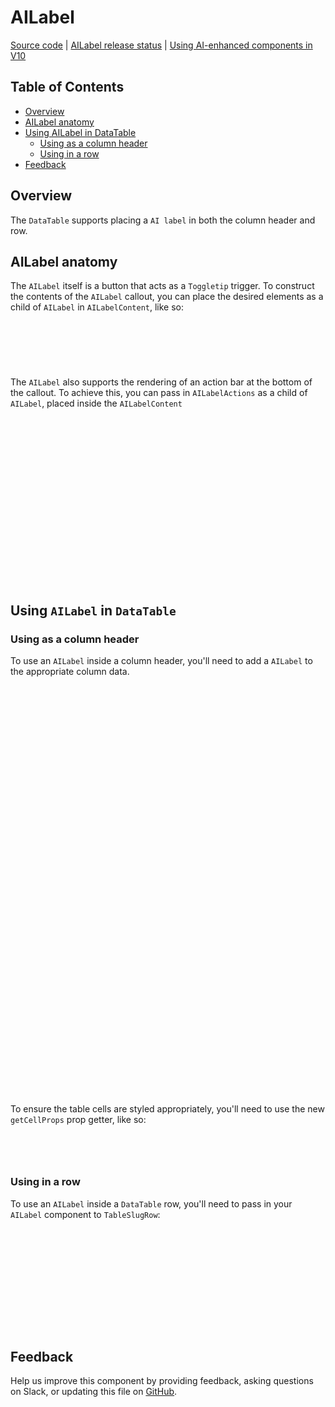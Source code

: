 
<Meta isTemplate />

# AILabel

[Source code](https://github.com/carbon-design-system/carbon/tree/main/packages/react/src/components/AILabel)
|
[AILabel release status](https://airtable.com/appCAqlGVN8tRUbAp/shr71ZyLlIGORz3Vh/tblHqPusgkK8hIeHo)
|
[Using AI-enhanced components in V10](https://github.com/carbon-design-system/carbon-for-ai/blob/main/docs/support-for-carbon-v10.md)

## Table of Contents

- [Overview](#overview)
- [AILabel anatomy](#ailabel-anatomy)
- [Using AILabel in DataTable](#using-ailabel-in-datatable)
  - [Using as a column header](#using-as-a-column-header)
  - [Using in a row](#using-in-a-row)
- [Feedback](#feedback)

## Overview

The `DataTable` supports placing a `AI label` in both the column header and row.

<Canvas id="components-datatable-withailabel--column-ai-label-with-selection-and-expansion" />

<Canvas id="components-datatable-withailabel--ai-label-with-selection" />

## AILabel anatomy

The `AILabel` itself is a button that acts as a `Toggletip` trigger. To
construct the contents of the `AILabel` callout, you can place the desired
elements as a child of `AILabel` in `AILabelContent`, like so:

```jsx
<AILabel>
  <AILabelContent>
    {Content Here}
  </AILabelContent>
</AILabel>
```

The `AILabel` also supports the rendering of an action bar at the bottom of the
callout. To achieve this, you can pass in `AILabelActions` as a child of
`AILabel`, placed inside the `AILabelContent`

```jsx
<AILabel>
  <AILabelContent>
    {Content Here}
    {Optional AI label action bar}
    <AILabelActions>
      <IconButton kind="ghost" label="View">
        <View />
      </IconButton>
      <IconButton kind="ghost" label="Open Folder">
        <FolderOpen />
      </IconButton>
      <IconButton kind="ghost" label="Folders">
        <Folders />
      </IconButton>
      <Button>View details</Button>
    </AILabelActions>
  </AILabelContent>
</AILabel>
```

## Using `AILabel` in `DataTable`

### Using as a column header

To use an `AILabel` inside a column header, you'll need to add a `AILabel` to
the appropriate column data.

```jsx
const columnAILabelHeaders = [
  {
    key: 'name',
    header: 'Name',
  },
  {
    key: 'attached_groups',
    header: 'Attached groups',
    AILabel: (
      <AILabel
        className="ai-label-container"
        autoAlign={false}
        align="bottom-right">
        <AILabelContent>
          <div>
            <p className="secondary">AI Explained</p>
            <h2 className="ai-label-heading">84%</h2>
            <p className="secondary bold">Confidence score</p>
            <p className="secondary">
              Lorem ipsum dolor sit amet, di os consectetur adipiscing elit, sed
              do eiusmod tempor incididunt ut fsil labore et dolore magna
              aliqua.
            </p>
            <hr />
            <p className="secondary">Model type</p>
            <p className="bold">Foundation model</p>
          </div>
          <AILabelActions>
            <IconButton kind="ghost" label="View">
              <View />
            </IconButton>
            <IconButton kind="ghost" label="Open Folder">
              <FolderOpen />
            </IconButton>
            <IconButton kind="ghost" label="Folders">
              <Folders />
            </IconButton>
            <Button>View details</Button>
          </AILabelActions>
        </AILabelContent>
      </AILabel>
    ),
  },
];
```

To ensure the table cells are styled appropriately, you'll need to use the new
`getCellProps` prop getter, like so:

```jsx
<TableCell {...getCellProps({ cell })} key={cell.id}>
  {cell.value}
</TableCell>
```

### Using in a row

To use an `AILabel` inside a `DataTable` row, you'll need to pass in your
`AILabel` component to `TableSlugRow`:

```jsx
<TableBody>
  {rows.map((row, i) => (
    <TableRow key={i} {...getRowProps({ row })}>
      <TableSlugRow slug={AILabel} />
      <TableSelectRow {...getSelectionProps({ row })} />
      {row.cells.map((cell) => (
        <TableCell key={cell.id}>{cell.value}</TableCell>
      ))}
    </TableRow>
  ))}
</TableBody>
```

## Feedback

Help us improve this component by providing feedback, asking questions on Slack,
or updating this file on
[GitHub](https://github.com/carbon-design-system/carbon/edit/main/packages/react/src/components/AILabel/AILabelDatatable.mdx).

